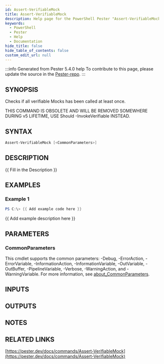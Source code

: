 ```yaml
---
id: Assert-VerifiableMock
title: Assert-VerifiableMock
description: Help page for the PowerShell Pester "Assert-VerifiableMock" command
keywords:
  - PowerShell
  - Pester
  - Help
  - Documentation
hide_title: false
hide_table_of_contents: false
custom_edit_url: null
---
```


:::info Generated from Pester 5.4.0 help
To contribute to this page, please update the source in the [Pester-repo](https://github.com/pester/pester).
:::

## SYNOPSIS

Checks if all verifiable Mocks has been called at least once.

THIS COMMAND IS OBSOLETE AND WILL BE REMOVED SOMEWHERE DURING v5 LIFETIME,
USE Should -InvokeVerifiable INSTEAD.

## SYNTAX

```powershell
Assert-VerifiableMock [<CommonParameters>]
```

## DESCRIPTION

{{ Fill in the Description }}

## EXAMPLES

### Example 1

```powershell
PS C:\> {{ Add example code here }}
```

{{ Add example description here }}

## PARAMETERS

### CommonParameters

This cmdlet supports the common parameters: -Debug, -ErrorAction, -ErrorVariable, -InformationAction, -InformationVariable, -OutVariable, -OutBuffer, -PipelineVariable, -Verbose, -WarningAction, and -WarningVariable. For more information, see [about_CommonParameters](http://go.microsoft.com/fwlink/?LinkID=113216).

## INPUTS

## OUTPUTS

## NOTES

## RELATED LINKS

[https://pester.dev/docs/commands/Assert-VerifiableMock](https://pester.dev/docs/commands/Assert-VerifiableMock)
